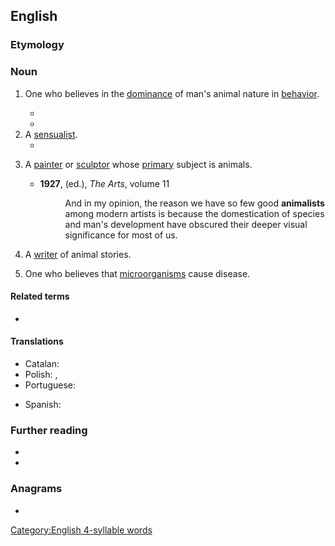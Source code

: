 ==English==

===Etymology===
{{suffix|en|animal|ist}}

===Noun===
{{en-noun}}

# {{lb|en|philosophy}} One who believes in the [[dominance]] of man's animal nature in [[behavior]]. {{attn|en|Conflating sense 1/2?}}
#* {{quote-book|en|year=2002|author=Brian Garrett|title=Personal Identity and Self-Consciousness|publisher=Routledge|isbn=9781134708024|page=21
|passage=The '''animalist'''’s claim that all persons must be animals, if true, will have to be a posteriori truth.}}
#* {{quote-book|en|year=2011|author=Shaun Gallagher|title=The Oxford Handbook of the Self|publisher=Oxford University Press|isbn=9780199548019|page=145
|passage=The hard question for the '''animalist''' is whether bodily continuity is necessary for the survival of the animal and, if so, what kind of bodily continuity.}}
# A [[sensualist]].
#* {{quote-book|en|year=2015|author=Gretchen Schultz|title=Sapphic Fathers|publisher=University of Toronto Press|isbn=9781442666405|page=34
|passage=Whether spiritualist or '''animalist''', Baudelaire's representations of sexuality establish contradictions and raise questions that both exemplify the author's dualistic thinking and reveal the unravelling of antithesis in his work.}}
# {{lb|en|art}} A [[painter]] or [[sculptor]] whose [[primary]] subject is animals.
#: {{syn|en|animalier}}
#* '''1927''', {{w|Hamilton Easter Field}} (ed.), ''The Arts'', volume 11
#*: And in my opinion, the reason we have so few good '''animalists''' among modern artists is because the domestication of species and man's development have obscured  their deeper visual significance for most of us.
# {{lb|en|literature}} A [[writer]] of animal stories.
# {{lb|en|rare}} One who believes that [[microorganism]]s cause disease.

====Related terms====
* {{l|en|animalism}}

====Translations====
{{trans-top|painter or sculptor whose primary subject is animals}}
* Catalan: {{t+|ca|animalista|m|f}}
* Polish: {{t+|pl|animalista|m}}, {{t|pl|animalistka|f}}
* Portuguese: {{t|pt|animalista|m|f}}
{{trans-mid}}
* Spanish: {{t+|es|animalista |m|f}}
{{trans-bottom}}

===Further reading===
* {{R:Lexico}}
* {{R:Merriam-Webster Online}}

===Anagrams===
* {{anagrams|en|a=aaiilmnst|Tamilians}}

[[Category:English 4-syllable words]]
